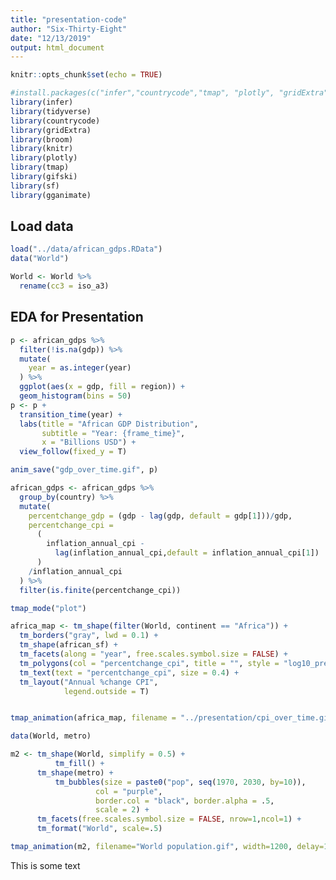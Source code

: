 ```yaml
---
title: "presentation-code"
author: "Six-Thirty-Eight"
date: "12/13/2019"
output: html_document
---
```


```r
knitr::opts_chunk$set(echo = TRUE)

#install.packages(c("infer","countrycode","tmap", "plotly", "gridExtra"))
library(infer)
library(tidyverse)
library(countrycode)
library(gridExtra)
library(broom)
library(knitr)
library(plotly)
library(tmap)
library(gifski)
library(sf)
library(gganimate)
```

## Load data

```r
load("../data/african_gdps.RData")
data("World")

World <- World %>%
  rename(cc3 = iso_a3)
```
## EDA for Presentation

```r
p <- african_gdps %>%
  filter(!is.na(gdp)) %>%
  mutate(
    year = as.integer(year)
  ) %>%
  ggplot(aes(x = gdp, fill = region)) +
  geom_histogram(bins = 50)
p <- p + 
  transition_time(year) +
  labs(title = "African GDP Distribution",
       subtitle = "Year: {frame_time}",
       x = "Billions USD") + 
  view_follow(fixed_y = T)

anim_save("gdp_over_time.gif", p)
```

```r

african_gdps <- african_gdps %>%
  group_by(country) %>%
  mutate(
    percentchange_gdp = (gdp - lag(gdp, default = gdp[1]))/gdp,
    percentchange_cpi = 
      (
        inflation_annual_cpi -
          lag(inflation_annual_cpi,default = inflation_annual_cpi[1])
      )
    /inflation_annual_cpi
  ) %>%
  filter(is.finite(percentchange_cpi))

```

```r

tmap_mode("plot")

africa_map <- tm_shape(filter(World, continent == "Africa")) +
  tm_borders("gray", lwd = 0.1) +
  tm_shape(african_sf) +
  tm_facets(along = "year", free.scales.symbol.size = FALSE) +
  tm_polygons(col = "percentchange_cpi", title = "", style = "log10_pretty") +
  tm_text(text = "percentchange_cpi", size = 0.4) +
  tm_layout("Annual %change CPI",
            legend.outside = T)


tmap_animation(africa_map, filename = "../presentation/cpi_over_time.gif",  width = 1400, delay = 125)

```
```r
data(World, metro)

m2 <- tm_shape(World, simplify = 0.5) +
          tm_fill() +
      tm_shape(metro) + 
          tm_bubbles(size = paste0("pop", seq(1970, 2030, by=10)),
          		   col = "purple",
          		   border.col = "black", border.alpha = .5,
          		   scale = 2) +
      tm_facets(free.scales.symbol.size = FALSE, nrow=1,ncol=1) + 
      tm_format("World", scale=.5)

tmap_animation(m2, filename="World population.gif", width=1200, delay=100)
```
This is some text